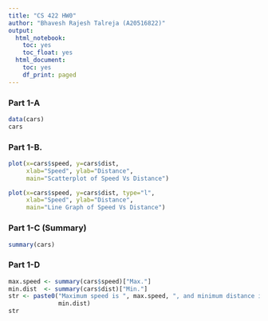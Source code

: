---
title: "CS 422 HW0"
author: "Bhavesh Rajesh Talreja (A20516822)"
output:
  html_notebook:
    toc: yes
    toc_float: yes
  html_document:
    toc: yes
    df_print: paged
---

### Part 1-A
```{r}

data(cars)
cars

```

### Part 1-B.

```{r}

plot(x=cars$speed, y=cars$dist,
     xlab="Speed", ylab="Distance",
     main="Scatterplot of Speed Vs Distance")

plot(x=cars$speed, y=cars$dist, type="l",
     xlab="Speed", ylab="Distance",
     main="Line Graph of Speed Vs Distance")
```

### Part 1-C (Summary)
```{r}

summary(cars)

```

### Part 1-D
```{r}

max.speed <- summary(cars$speed)["Max."]
min.dist  <- summary(cars$dist)["Min."]
str <- paste0("Maximum speed is ", max.speed, ", and minimum distance is ", 
              min.dist)
str

```
